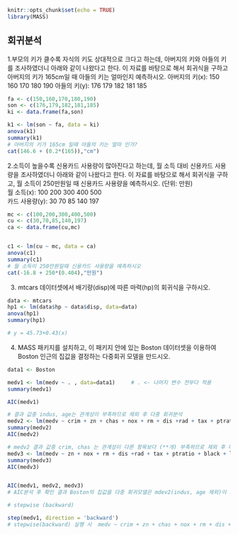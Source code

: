 

```r
knitr::opts_chunk$set(echo = TRUE)
library(MASS)
```



## 회귀분석

 1.부모의 키가 클수록 자식의 키도 상대적으로 크다고 하는데, 아버지의 키와 아들의 키를 조사하였더니 아래와 같이 나왔다고 한다. 이 자료를 바탕으로 해서 회귀식을 구하고 아버지의 키가 165cm일 때 아들의 키는 얼마인지 예측하시오. 	아버지의 키(x):	150  160  170  180  190	아들의 키(y):	176  179  182  181  185


```r
fa <- c(150,160,170,180,190)
son <- c(176,179,182,181,185)
ki <- data.frame(fa,son)

k1 <- lm(son ~ fa, data = ki)
anova(k1)
summary(k1)
# 아버지의 키가 165cm 일때 아들의 키는 얼마 인가?
cat(146.6 + (0.2*(165)),"cm")
```


 2.소득이 높을수록 신용카드 사용량이 많아진다고 하는데, 월 소득 대비 신용카드 사용량을 조사하였더니 아래와 같이 나왔다고 한다. 이 자료를 바탕으로 해서 회귀식을 구하고, 월 소득이 250만원일 때 신용카드 사용량을 예측하시오. (단위: 만원) 	
 월 소득(x):	100  200  300  400  500 	
 카드 사용량(y):	 30    70    85  140  197

```r
mc <- c(100,200,300,400,500)
cu <- c(30,70,85,140,197)
ca <- data.frame(cu,mc)


c1 <- lm(cu ~ mc, data = ca)
anova(c1)
summary(c1)
# 월 소득이 250만원일때 신용카드 샤용량을 예측하시오
cat(-16.8 + 250*(0.404),"만원")

```

 3. mtcars 데이터셋에서 배기량(disp)에 따른 마력(hp)의 회귀식을 구하시오.

```r
data <- mtcars
hp1 <- lm(data$hp ~ data$disp, data=data)
anova(hp1)
summary(hp1)

# y = 45.73+0.43(x)


```


 4. MASS 패키지를 설치하고, 이 패키지 안에 있는 Boston 데이터셋을 이용하여 Boston 인근의 집값을 결정하는 다중회귀 모델을 만드시오.
  
```r
data1 <- Boston

medv1 <- lm(medv ~ . , data=data1)     # . <- 나머지 변수 전부다 적용
summary(medv1)

AIC(medv1)

# 결과 값중 indus, age는 관계성이 부족하므로 제외 후 다중 회귀분석
medv2 <- lm(medv ~ crim + zn + chas + nox + rm + dis +rad + tax + ptratio + black + lstat, data = data1)
summary(medv2)
AIC(medv2)

# medv2 결과 값중 crim, chas 는 관계성이 다른 항목보다 (**개) 부족하므로 제외 후 다중 회귀분석
medv3 <- lm(medv ~ zn + nox + rm + dis +rad + tax + ptratio + black + lstat, data = data1)
summary(medv3)
AIC(medv3)


AIC(medv1, medv2, medv3)
# AIC분석 후 확인 결과 Boston의 집값을 다중 회귀모델은 mdev2(indus, age 제외)이 가장 적절한 것으로 보인다.


```


```r
# stepwise (backward)

step(medv1, direction = 'backward')
# stepwise(backward) 실행 시  medv ~ crim + zn + chas + nox + rm + dis + rad + tax + ptratio + black + lstat 의 회귀모델 적합
```
  
  